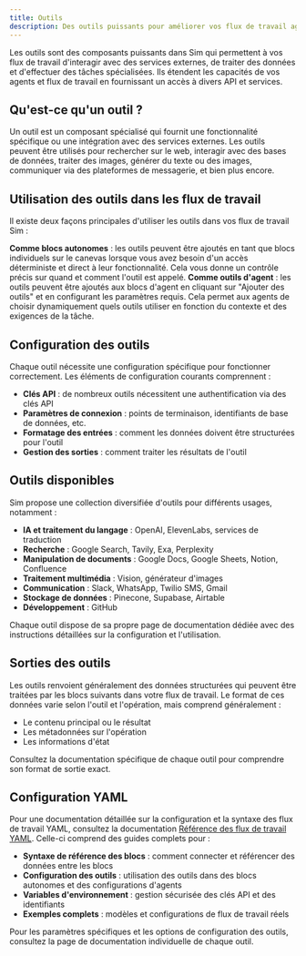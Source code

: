 ```yaml
---
title: Outils
description: Des outils puissants pour améliorer vos flux de travail agentiques
---
```



Les outils sont des composants puissants dans Sim qui permettent à vos flux de travail d'interagir avec des services externes, de traiter des données et d'effectuer des tâches spécialisées. Ils étendent les capacités de vos agents et flux de travail en fournissant un accès à divers API et services.

## Qu'est-ce qu'un outil ?

Un outil est un composant spécialisé qui fournit une fonctionnalité spécifique ou une intégration avec des services externes. Les outils peuvent être utilisés pour rechercher sur le web, interagir avec des bases de données, traiter des images, générer du texte ou des images, communiquer via des plateformes de messagerie, et bien plus encore.

## Utilisation des outils dans les flux de travail

Il existe deux façons principales d'utiliser les outils dans vos flux de travail Sim :

<Steps>
  <Step>
    <strong>Comme blocs autonomes</strong> : les outils peuvent être ajoutés en tant que blocs individuels sur le canevas lorsque vous avez besoin d'un accès déterministe et direct à leur fonctionnalité. Cela vous donne un contrôle précis sur quand et comment l'outil est appelé.
  </Step>
  <Step>
    <strong>Comme outils d'agent</strong> : les outils peuvent être ajoutés aux blocs d'agent en cliquant sur "Ajouter des outils" et en configurant les paramètres requis. Cela permet aux agents de choisir dynamiquement quels outils utiliser en fonction du contexte et des exigences de la tâche.
  </Step>
</Steps>

## Configuration des outils

Chaque outil nécessite une configuration spécifique pour fonctionner correctement. Les éléments de configuration courants comprennent :

- **Clés API** : de nombreux outils nécessitent une authentification via des clés API
- **Paramètres de connexion** : points de terminaison, identifiants de base de données, etc.
- **Formatage des entrées** : comment les données doivent être structurées pour l'outil
- **Gestion des sorties** : comment traiter les résultats de l'outil

## Outils disponibles

Sim propose une collection diversifiée d'outils pour différents usages, notamment :

- **IA et traitement du langage** : OpenAI, ElevenLabs, services de traduction
- **Recherche** : Google Search, Tavily, Exa, Perplexity
- **Manipulation de documents** : Google Docs, Google Sheets, Notion, Confluence
- **Traitement multimédia** : Vision, générateur d'images
- **Communication** : Slack, WhatsApp, Twilio SMS, Gmail
- **Stockage de données** : Pinecone, Supabase, Airtable
- **Développement** : GitHub

Chaque outil dispose de sa propre page de documentation dédiée avec des instructions détaillées sur la configuration et l'utilisation.

## Sorties des outils

Les outils renvoient généralement des données structurées qui peuvent être traitées par les blocs suivants dans votre flux de travail. Le format de ces données varie selon l'outil et l'opération, mais comprend généralement :

- Le contenu principal ou le résultat
- Les métadonnées sur l'opération
- Les informations d'état

Consultez la documentation spécifique de chaque outil pour comprendre son format de sortie exact.

## Configuration YAML

Pour une documentation détaillée sur la configuration et la syntaxe des flux de travail YAML, consultez la documentation [Référence des flux de travail YAML](/yaml). Celle-ci comprend des guides complets pour :

- **Syntaxe de référence des blocs** : comment connecter et référencer des données entre les blocs
- **Configuration des outils** : utilisation des outils dans des blocs autonomes et des configurations d'agents
- **Variables d'environnement** : gestion sécurisée des clés API et des identifiants
- **Exemples complets** : modèles et configurations de flux de travail réels

Pour les paramètres spécifiques et les options de configuration des outils, consultez la page de documentation individuelle de chaque outil.
